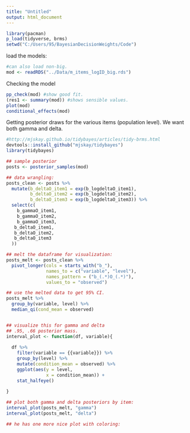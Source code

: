 ```yaml
---
title: "Untitled"
output: html_document
---
```


```r
library(pacman)
p_load(tidyverse, brms)
setwd("C:/Users/95/BayesianDecisionWeights/Code")
```

load the models: 

```r
#can also load non-big.
mod <- readRDS("../Data/m_items_logID_big.rds")
```

Checking the model

```r

pp_check(mod) #show good fit. 
(res1 <- summary(mod)) #shows sensible values. 
plot(mod)
conditional_effects(mod)

```

Getting posterior draws for the 
various items (population level).
We want both gamma and delta. 

```r

#http://mjskay.github.io/tidybayes/articles/tidy-brms.html
devtools::install_github("mjskay/tidybayes")
library(tidybayes)

## sample posterior 
posts <- posterior_samples(mod)

## data wrangling: 
posts_clean <- posts %>%
  mutate(b_deltaO_item1 = exp(b_logdeltaO_item1),
         b_deltaO_item2 = exp(b_logdeltaO_item2),
         b_deltaO_item3 = exp(b_logdeltaO_item3)) %>%
  select(c(
    b_gammaO_item1,
    b_gammaO_item2,
    b_gammaO_item3,
   b_deltaO_item1,
   b_deltaO_item2,
   b_deltaO_item3
  ))

## melt the dataframe for visualization: 
posts_melt <- posts_clean %>%
  pivot_longer(cols = starts_with("b_"),
               names_to = c("variable", "level"),
               names_pattern = ("b_(.*)O_(.*)"),
               values_to = "observed")

## use the melted data to get 95% CI. 
posts_melt %>%
  group_by(variable, level) %>%
  median_qi(cond_mean = observed)


## visualize this for gamma and delta
## .95, .66 posterior mass. 
interval_plot <- function(df, variable){
  
  df %>%
    filter(variable == {{variable}}) %>%
    group_by(level) %>%
    mutate(condition_mean = observed) %>%
    ggplot(aes(y = level, 
               x = condition_mean)) +
    stat_halfeye()
  
}

## plot both gamma and delta posteriors by item:
interval_plot(posts_melt, "gamma")
interval_plot(posts_melt, "delta")

## he has one more nice plot with coloring:

```
